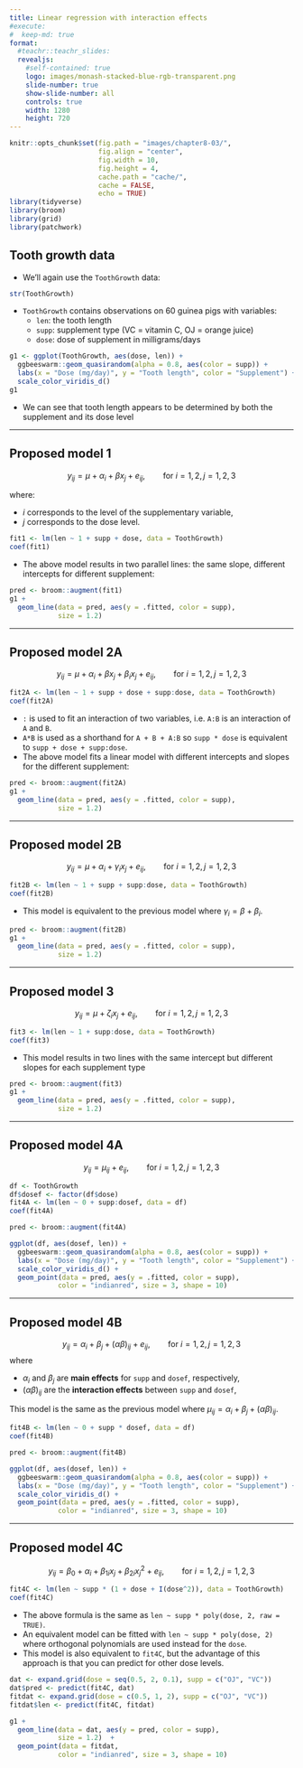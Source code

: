 ```yaml
---
title: Linear regression with interaction effects
#execute:
#  keep-md: true
format: 
  #teachr::teachr_slides:
  revealjs:
    #self-contained: true
    logo: images/monash-stacked-blue-rgb-transparent.png
    slide-number: true
    show-slide-number: all
    controls: true
    width: 1280
    height: 720
---
```


```r
knitr::opts_chunk$set(fig.path = "images/chapter8-03/",
                      fig.align = "center",
                      fig.width = 10, 
                      fig.height = 4,
                      cache.path = "cache/",
                      cache = FALSE,
                      echo = TRUE)
library(tidyverse)
library(broom)
library(grid)
library(patchwork)
```



## Tooth growth data

* We'll again use the `ToothGrowth` data:

```r
str(ToothGrowth)
```

* `ToothGrowth` contains observations on 60 guinea pigs with variables:
  * `len`: the tooth length
  * `supp`: supplement type (VC = vitamin C, OJ = orange juice)
  * `dose`: dose of supplement in milligrams/days
  

```r
g1 <- ggplot(ToothGrowth, aes(dose, len)) +
  ggbeeswarm::geom_quasirandom(alpha = 0.8, aes(color = supp)) + 
  labs(x = "Dose (mg/day)", y = "Tooth length", color = "Supplement") +
  scale_color_viridis_d()
g1
```


* We can see that tooth length appears to be determined by both the supplement and its dose level

---

## Proposed model 1

$$ y_{ij} = \mu + \alpha_i + \beta x_{j} + e_{ij}, \qquad \text{for }i = 1, 2, j = 1, 2, 3$$

where:

* $i$ corresponds to the level of the supplementary variable,
* $j$ corresponds to the dose level.

```r
fit1 <- lm(len ~ 1 + supp + dose, data = ToothGrowth)
coef(fit1)
```

* The above model results in two parallel lines: the same slope, different intercepts for different supplement:

```r
pred <- broom::augment(fit1)
g1 + 
  geom_line(data = pred, aes(y = .fitted, color = supp),
            size = 1.2) 
```

---

## Proposed model 2A

$$ y_{ij} = \mu + \alpha_i + \beta x_{j} + \beta_{i} x_{j} + e_{ij}, \qquad \text{for }i = 1, 2, j = 1, 2, 3$$



```r
fit2A <- lm(len ~ 1 + supp + dose + supp:dose, data = ToothGrowth)
coef(fit2A)
```

* `:` is used to fit an interaction of two variables, i.e. `A:B` is an interaction of `A` and `B`. 
* `A*B` is used as a shorthand for `A + B + A:B` so `supp * dose` is equivalent to `supp + dose + supp:dose`.
* The above model fits a linear model with different intercepts and slopes for the different supplement:

```r
pred <- broom::augment(fit2A)
g1 + 
  geom_line(data = pred, aes(y = .fitted, color = supp),
            size = 1.2) 
```

---

## Proposed model 2B

$$ y_{ij} = \mu + \alpha_i + \gamma_{i} x_{j} + e_{ij}, \qquad \text{for }i = 1, 2, j = 1, 2, 3$$


```r
fit2B <- lm(len ~ 1 + supp + supp:dose, data = ToothGrowth)
coef(fit2B)
```

* This model is equivalent to the previous model where $\gamma_i = \beta + \beta_i$.

```r
pred <- broom::augment(fit2B)
g1 + 
  geom_line(data = pred, aes(y = .fitted, color = supp),
            size = 1.2) 
```

---

## Proposed model 3

$$ y_{ij} = \mu +  \zeta_{i} x_{j} + e_{ij}, \qquad \text{for }i = 1, 2, j = 1, 2, 3$$


```r
fit3 <- lm(len ~ 1 + supp:dose, data = ToothGrowth)
coef(fit3)
```

* This model results in two lines with the same intercept but different slopes for each supplement type

```r
pred <- broom::augment(fit3)
g1 + 
  geom_line(data = pred, aes(y = .fitted, color = supp),
            size = 1.2) 
```

---

## Proposed model 4A

$$ y_{ij} = \mu_{ij} + e_{ij}, \qquad \text{for }i = 1, 2, j = 1, 2, 3$$


```r
df <- ToothGrowth
df$dosef <- factor(df$dose)
fit4A <- lm(len ~ 0 + supp:dosef, data = df)
coef(fit4A)
```


```r
pred <- broom::augment(fit4A)

ggplot(df, aes(dosef, len)) +
  ggbeeswarm::geom_quasirandom(alpha = 0.8, aes(color = supp)) + 
  labs(x = "Dose (mg/day)", y = "Tooth length", color = "Supplement") +
  scale_color_viridis_d() + 
  geom_point(data = pred, aes(y = .fitted, color = supp),
            color = "indianred", size = 3, shape = 10) 
```

---

## Proposed model 4B

$$ y_{ij} = \alpha_i + \beta_j  + (\alpha\beta)_{ij} + e_{ij}, \qquad \text{for }i = 1, 2, j = 1, 2, 3$$
where

* $\alpha_i$ and $\beta_j$ are **main effects** for `supp` and `dosef`, respectively,
* $(\alpha\beta)_{ij}$ are the **interaction effects** between `supp` and `dosef`,


This model is the same as the previous model where $\mu_{ij} = \alpha_i + \beta_j + (\alpha\beta)_{ij}$. 


```r
fit4B <- lm(len ~ 0 + supp * dosef, data = df)
coef(fit4B)
```


```r
pred <- broom::augment(fit4B)

ggplot(df, aes(dosef, len)) +
  ggbeeswarm::geom_quasirandom(alpha = 0.8, aes(color = supp)) + 
  labs(x = "Dose (mg/day)", y = "Tooth length", color = "Supplement") +
  scale_color_viridis_d() + 
  geom_point(data = pred, aes(y = .fitted, color = supp),
            color = "indianred", size = 3, shape = 10) 
```

---

## Proposed model 4C

$$ y_{ij} = \beta_0 + \alpha_i  + \beta_{1i} x_j +  \beta_{2i} x_j^2  + e_{ij}, \qquad \text{for }i = 1, 2, j = 1, 2, 3$$


```r
fit4C <- lm(len ~ supp * (1 + dose + I(dose^2)), data = ToothGrowth)
coef(fit4C)
```

* The above formula is the same as `len ~ supp * poly(dose, 2, raw = TRUE)`.
* An equivalent model can be fitted with `len ~ supp * poly(dose, 2)` where orthogonal polynomials are used instead for the `dose`. 
* This model is also equivalent to `fit4C`, but the advantage of this approach is that you can predict for other dose levels.


```r
dat <- expand.grid(dose = seq(0.5, 2, 0.1), supp = c("OJ", "VC"))
dat$pred <- predict(fit4C, dat)
fitdat <- expand.grid(dose = c(0.5, 1, 2), supp = c("OJ", "VC"))
fitdat$len <- predict(fit4C, fitdat)

g1 + 
  geom_line(data = dat, aes(y = pred, color = supp),
            size = 1.2)  + 
  geom_point(data = fitdat, 
            color = "indianred", size = 3, shape = 10) 
```
